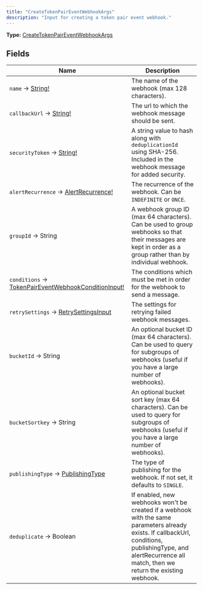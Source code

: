 ```yaml
---
title: "CreateTokenPairEventWebhookArgs"
description: "Input for creating a token pair event webhook."
---
```


**Type:** [CreateTokenPairEventWebhookArgs](/api-reference/types/createtokenpaireventwebhookargs)

## Fields

| Name | Description |
|------|-------------|
| `name` → [String!](/api-reference/types/string) | The name of the webhook (max 128 characters). |
| `callbackUrl` → [String!](/api-reference/types/string) | The url to which the webhook message should be sent. |
| `securityToken` → [String!](/api-reference/types/string) | A string value to hash along with `deduplicationId` using SHA-256. Included in the webhook message for added security. |
| `alertRecurrence` → [AlertRecurrence!](/api-reference/types/alertrecurrence) | The recurrence of the webhook. Can be `INDEFINITE` or `ONCE`. |
| `groupId` → String | A webhook group ID (max 64 characters). Can be used to group webhooks so that their messages are kept in order as a group rather than by individual webhook. |
| `conditions` → [TokenPairEventWebhookConditionInput!](/api-reference/types/tokenpaireventwebhookconditioninput) | The conditions which must be met in order for the webhook to send a message. |
| `retrySettings` → [RetrySettingsInput](/api-reference/types/retrysettingsinput) | The settings for retrying failed webhook messages. |
| `bucketId` → String | An optional bucket ID (max 64 characters). Can be used to query for subgroups of webhooks (useful if you have a large number of webhooks). |
| `bucketSortkey` → String | An optional bucket sort key (max 64 characters). Can be used to query for subgroups of webhooks (useful if you have a large number of webhooks). |
| `publishingType` → [PublishingType](/api-reference/types/publishingtype) | The type of publishing for the webhook. If not set, it defaults to `SINGLE`. |
| `deduplicate` → Boolean | If enabled, new webhooks won&#39;t be created if a webhook with the same parameters already exists. If callbackUrl, conditions, publishingType, and alertRecurrence all match, then we return the existing webhook. |

